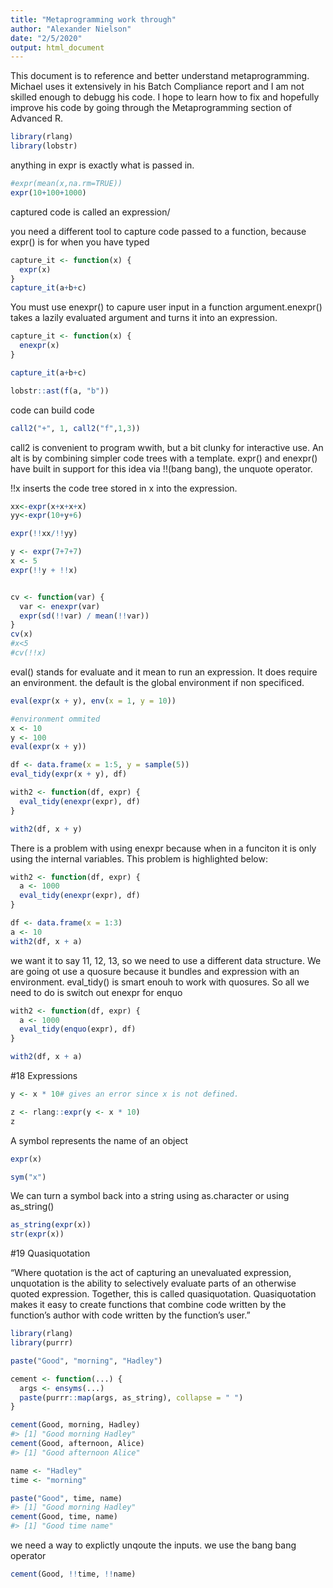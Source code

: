 ```yaml
---
title: "Metaprogramming work through"
author: "Alexander Nielson"
date: "2/5/2020"
output: html_document
---
```


This document is to reference and better understand metaprogramming. Michael uses it extensively in his Batch Compliance report and I am not skilled enough to debugg his code. I hope to learn how to fix and hopefully improve his code by going through the Metaprogramming section of Advanced R. 



```r
library(rlang)
library(lobstr)
```
anything in expr is exactly what is passed in. 
```r
#expr(mean(x,na.rm=TRUE))
expr(10+100+1000)
```

captured code is called an expression/ 

you need a different tool to capture code passed to a function, because expr() is for when you have typed 
```r
capture_it <- function(x) {
  expr(x)
}
capture_it(a+b+c)
```
You must use enexpr() to capure user input in a function argument.enexpr() takes a lazily evaluated argument and turns it into an expression. 
```r
capture_it <- function(x) {
  enexpr(x)
}

capture_it(a+b+c)
```
```r
lobstr::ast(f(a, "b"))
```
code can build code
```r
call2("+", 1, call2("f",1,3))
```

call2 is convenient to program wwith, but a bit clunky for interactive use. An alt is by combining simpler code trees with a template. expr() and enexpr() have built in support for this idea via !!(bang bang), the unquote operator. 

!!x inserts the code tree stored in x into the expression.

```r
xx<-expr(x+x+x+x)
yy<-expr(10+y+6)

expr(!!xx/!!yy)

y <- expr(7+7+7)
x <- 5
expr(!!y + !!x)



```


```r
cv <- function(var) {
  var <- enexpr(var)
  expr(sd(!!var) / mean(!!var))
}
cv(x)
#x<5
#cv(!!x)

```

eval() stands for evaluate and it mean to run an expression. It does require an environment. the default is the global environment if non specificed. 

```r
eval(expr(x + y), env(x = 1, y = 10))
```


```r
#environment ommited
x <- 10
y <- 100
eval(expr(x + y))
```

```r
df <- data.frame(x = 1:5, y = sample(5))
eval_tidy(expr(x + y), df)
```

```r
with2 <- function(df, expr) {
  eval_tidy(enexpr(expr), df)
}

with2(df, x + y)
```

There is a problem with using enexpr because when in a funciton it is only using the internal variables. This problem is highlighted below:

```r
with2 <- function(df, expr) {
  a <- 1000
  eval_tidy(enexpr(expr), df)
}
```

```r
df <- data.frame(x = 1:3)
a <- 10
with2(df, x + a)
```

we want it to say 11, 12, 13, so we need to use a different data structure. We are going ot use a quosure because it bundles and expression with an environment. eval_tidy() is smart enouh to work with quosures. So all we need to do is switch out enexpr for enquo

```r
with2 <- function(df, expr) {
  a <- 1000
  eval_tidy(enquo(expr), df)
}

with2(df, x + a)

```

#18 Expressions 
```r
y <- x * 10# gives an error since x is not defined. 
```

```r
z <- rlang::expr(y <- x * 10)
z
```



A symbol represents the name of an object 
```r
expr(x)

sym("x")
```
We can turn a symbol back into a string using as.character or using as_string()

```r
as_string(expr(x))
str(expr(x))
```
#19 Quasiquotation

"Where quotation is the act of capturing an unevaluated expression, unquotation is the ability to selectively evaluate parts of an otherwise quoted expression. Together, this is called quasiquotation. Quasiquotation makes it easy to create functions that combine code written by the function’s author with code written by the function’s user."

```r
library(rlang)
library(purrr)
```


```r
paste("Good", "morning", "Hadley")
```


```r
cement <- function(...) {
  args <- ensyms(...)
  paste(purrr::map(args, as_string), collapse = " ")
}

cement(Good, morning, Hadley)
#> [1] "Good morning Hadley"
cement(Good, afternoon, Alice)
#> [1] "Good afternoon Alice"
```

```r
name <- "Hadley"
time <- "morning"

paste("Good", time, name)
#> [1] "Good morning Hadley"
cement(Good, time, name)
#> [1] "Good time name"
```

 we need a way to explictly unqoute the inputs.
we use the bang bang operator
```r
cement(Good, !!time, !!name)
```


